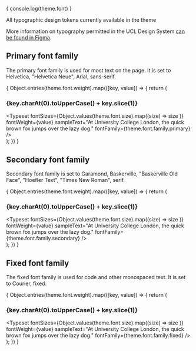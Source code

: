 
{ console.log(theme.font) } 

<style>
{/* Quick fix for broken table of contents */}
{`
.toc-wrapper {
  display: none;
}
`}
</style>

<Meta title="theme/Typography" />
<Title>Typography explorer</Title>
<Subtitle>All typographic design tokens currently available in the theme</Subtitle>

More information on typography permitted in the UCL Design System <a href="https://www.figma.com/design/8Sm5PxWOWJYpYXAzhRzUzt/UCL-Design-System-UI-Kit?node-id=1-2" target="_blank">can be found in Figma</a>. 

## Primary font family

The primary font family is used for most text on the page. It is set to Helvetica, "Helvetica Neue", Arial, sans-serif.

{
  Object.entries(theme.font.weight).map(([key, value]) => {
    return (
      <div key={key}>
        <h3>{key.charAt(0).toUpperCase() + key.slice(1)}</h3>
        <Typeset
          fontSizes={Object.values(theme.font.size).map((size) => size )}
          fontWeight={value} 
          sampleText="At University College London, the quick brown fox jumps over the lazy dog."
          fontFamily={theme.font.family.primary}
        />
      </div>
    );
  })
}

## Secondary font family

Secondary font family is set to Garamond, Baskerville, "Baskerville Old Face", "Hoefler Text", "Times New Roman", serif.

{
  Object.entries(theme.font.weight).map(([key, value]) => {
    return (
      <div key={key}>
        <h3>{key.charAt(0).toUpperCase() + key.slice(1)}</h3>
        <Typeset
          fontSizes={Object.values(theme.font.size).map((size) => size )}
          fontWeight={value} 
          sampleText="At University College London, the quick brown fox jumps over the lazy dog."
          fontFamily={theme.font.family.secondary}
        />
      </div>
    );
  })
}

## Fixed font family

The fixed font family is used for code and other monospaced text. It is set to Courier, fixed.

{
  Object.entries(theme.font.weight).map(([key, value]) => {
    return (
      <div key={key}>
        <h3>{key.charAt(0).toUpperCase() + key.slice(1)}</h3>
        <Typeset
          fontSizes={Object.values(theme.font.size).map((size) => size )}
          fontWeight={value} 
          sampleText="At University College London, the quick brown fox jumps over the lazy dog."
          fontFamily={theme.font.family.fixed}
        />
      </div>
    );
  })
}
